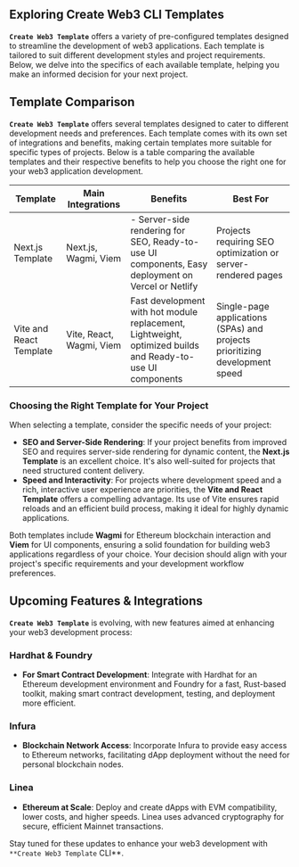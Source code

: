## Exploring Create Web3 CLI Templates

**`Create Web3 Template`** offers a variety of pre-configured templates designed to streamline the development of web3 applications. Each template is tailored to suit different development styles and project requirements. Below, we delve into the specifics of each available template, helping you make an informed decision for your next project.

## Template Comparison

**`Create Web3 Template`** offers several templates designed to cater to different development needs and preferences. Each template comes with its own set of integrations and benefits, making certain templates more suitable for specific types of projects. Below is a table comparing the available templates and their respective benefits to help you choose the right one for your web3 application development.

| Template                | Main Integrations        | Benefits                                                                                                   | Best For                                                                    |
| ----------------------- | ------------------------ | ---------------------------------------------------------------------------------------------------------- | --------------------------------------------------------------------------- |
| Next.js Template        | Next.js, Wagmi, Viem     | - Server-side rendering for SEO, Ready-to-use UI components, Easy deployment on Vercel or Netlify          | Projects requiring SEO optimization or server-rendered pages                |
| Vite and React Template | Vite, React, Wagmi, Viem | Fast development with hot module replacement, Lightweight, optimized builds and Ready-to-use UI components | Single-page applications (SPAs) and projects prioritizing development speed |

### Choosing the Right Template for Your Project

When selecting a template, consider the specific needs of your project:

- **SEO and Server-Side Rendering**: If your project benefits from improved SEO and requires server-side rendering for dynamic content, the **Next.js Template** is an excellent choice. It's also well-suited for projects that need structured content delivery.
- **Speed and Interactivity**: For projects where development speed and a rich, interactive user experience are priorities, the **Vite and React Template** offers a compelling advantage. Its use of Vite ensures rapid reloads and an efficient build process, making it ideal for highly dynamic applications.

Both templates include **Wagmi** for Ethereum blockchain interaction and **Viem** for UI components, ensuring a solid foundation for building web3 applications regardless of your choice. Your decision should align with your project's specific requirements and your development workflow preferences.

## Upcoming Features & Integrations

**`Create Web3 Template`** is evolving, with new features aimed at enhancing your web3 development process:

### Hardhat & Foundry

- **For Smart Contract Development**: Integrate with Hardhat for an Ethereum development environment and Foundry for a fast, Rust-based toolkit, making smart contract development, testing, and deployment more efficient.

### Infura

- **Blockchain Network Access**: Incorporate Infura to provide easy access to Ethereum networks, facilitating dApp deployment without the need for personal blockchain nodes.

### Linea

- **Ethereum at Scale**: Deploy and create dApps with EVM compatibility, lower costs, and higher speeds. Linea uses advanced cryptography for secure, efficient Mainnet transactions.

Stay tuned for these updates to enhance your web3 development with `**Create Web3 Template` CLI\*\*.
